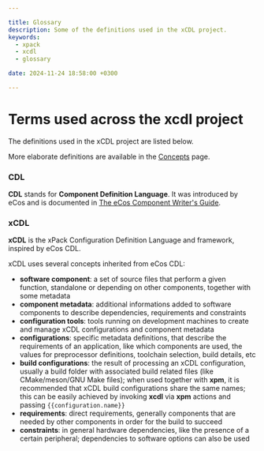 ```yaml
---

title: Glossary
description: Some of the definitions used in the xCDL project.
keywords:
  - xpack
  - xcdl
  - glossary

date: 2024-11-24 18:58:00 +0300

---
```


# Terms used across the **xcdl** project

The definitions used in the xCDL project are listed below.

More elaborate definitions are available in the
[Concepts](/docs/guide/concepts/) page.

### CDL

**CDL** stands for **Component Definition Language**. It was introduced
by eCos and is documented in
[The eCos Component Writer's Guide](http://ecos.sourceware.org/docs-3.0/cdl-guide/cdl-guide.html).

### xCDL

**xCDL** is the xPack Configuration Definition Language and framework,
inspired by eCos CDL.

xCDL uses several concepts inherited from eCos CDL:

- **software component**: a set of source files that perform a given
function, standalone or depending on other components, together with
some metadata
- **component metadata**: additional informations added to
software components to describe dependencies, requirements and constraints
- **configuration tools**: tools running on development machines
to create and manage xCDL configurations and component metadata
- **configurations**: specific metadata definitions, that describe
the requirements of an application, like which components are used,
the values for preprocessor definitions, toolchain selection, build
details, etc
- **build configurations**: the result of processing an xCDL
configuration, usually a build folder with associated build related
files (like CMake/meson/GNU Make files); when used together
with **xpm**, it is recommended that
xCDL build configurations share the same names; this can
be easily achieved by invoking **xcdl** via **xpm** actions and
passing `{{configuration.name}}`
- **requirements**: direct requirements, generally components
that are needed by other components in order for the build to succeed
- **constraints**: in general hardware dependencies, like the
presence of a certain peripheral; dependencies to software
options can also be used

